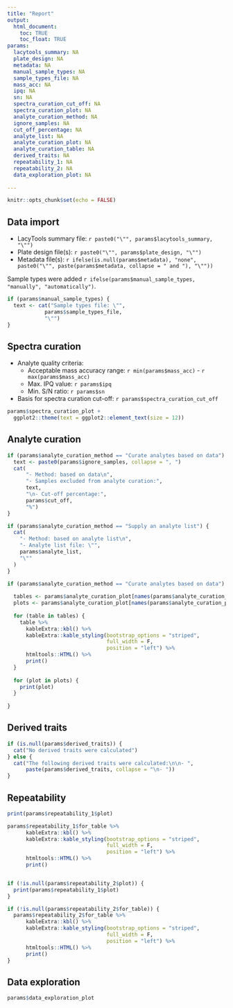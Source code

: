 ```yaml
---
title: "Report"
output: 
  html_document:
    toc: TRUE
    toc_float: TRUE
params: 
  lacytools_summary: NA
  plate_design: NA
  metadata: NA
  manual_sample_types: NA
  sample_types_file: NA
  mass_acc: NA
  ipq: NA
  sn: NA
  spectra_curation_cut_off: NA
  spectra_curation_plot: NA
  analyte_curation_method: NA
  ignore_samples: NA
  cut_off_percentage: NA
  analyte_list: NA
  analyte_curation_plot: NA
  analyte_curation_table: NA
  derived_traits: NA
  repeatability_1: NA
  repeatability_2: NA
  data_exploration_plot: NA
  
---
```


```r
knitr::opts_chunk$set(echo = FALSE)
```

## Data import

- LacyTools summary file: `r paste0("\"", params$lacytools_summary, "\"")`
- Plate design file(s): `r paste0("\"", params$plate_design, "\"")`
- Metadata file(s): `r ifelse(is.null(params$metadata), "none", paste0("\"", paste(params$metadata, collapse = " and "), "\""))`

Sample types were added `r ifelse(params$manual_sample_types, "manually", "automatically")`.

```r

if (params$manual_sample_types) {
  text <- cat("Sample types file: \"",
            params$sample_types_file,
            "\"")
}

```

## Spectra curation

- Analyte quality criteria:
  - Acceptable mass accuracy range: `r min(params$mass_acc)` - `r max(params$mass_acc)`
  - Max. IPQ value: `r params$ipq`
  - Min. S/N ratio: `r params$sn`
- Basis for spectra curation cut-off: `r params$spectra_curation_cut_off`  


```r

params$spectra_curation_plot +
  ggplot2::theme(text = ggplot2::element_text(size = 12))

```


## Analyte curation


```r

if (params$analyte_curation_method == "Curate analytes based on data") {
  text <- paste0(params$ignore_samples, collapse = ", ")
  cat(
      "- Method: based on data\n",
      "- Samples excluded from analyte curation:",
      text,
      "\n- Cut-off percentage:",
      params$cut_off,
      "%")
}

if (params$analyte_curation_method == "Supply an analyte list") {
  cat(
    "- Method: based on analyte list\n",
    "- Analyte list file: \"",
    params$analyte_list,
    "\""
  )
}
```

```r

if (params$analyte_curation_method == "Curate analytes based on data") {
  
  tables <- params$analyte_curation_plot[names(params$analyte_curation_plot) == "table"]
  plots <- params$analyte_curation_plot[names(params$analyte_curation_plot) == "plot"]
  
  for (table in tables) {
    table %>% 
      kableExtra::kbl() %>% 
      kableExtra::kable_styling(bootstrap_options = "striped", 
                                full_width = F, 
                                position = "left") %>% 
      htmltools::HTML() %>% 
      print()
  }
  
  for (plot in plots) {
    print(plot)
  }
  
}

```

## Derived traits

```r

if (is.null(params$derived_traits)) {
  cat("No derived traits were calculated")
} else {
  cat("The following derived traits were calculated:\n\n- ",
      paste(params$derived_traits, collapse = "\n- "))
}

```

## Repeatability

```r

print(params$repeatability_1$plot)

params$repeatability_1$for_table %>% 
      kableExtra::kbl() %>% 
      kableExtra::kable_styling(bootstrap_options = "striped", 
                                full_width = F, 
                                position = "left") %>% 
      htmltools::HTML() %>% 
      print()


if (!is.null(params$repeatability_2$plot)) {
  print(params$repeatability_1$plot)
}

if (!is.null(params$repeatability_2$for_table)) {
  params$repeatability_2$for_table %>% 
      kableExtra::kbl() %>% 
      kableExtra::kable_styling(bootstrap_options = "striped", 
                                full_width = F, 
                                position = "left") %>% 
      htmltools::HTML() %>% 
      print()
}

```

## Data exploration

```r

params$data_exploration_plot

```

